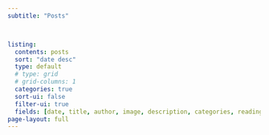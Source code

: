 ```yaml
---
subtitle: "Posts"



listing:
  contents: posts
  sort: "date desc"
  type: default
  # type: grid
  # grid-columns: 1
  categories: true
  sort-ui: false
  filter-ui: true
  fields: [date, title, author, image, description, categories, reading-time]
page-layout: full
---
```



<script>
document.addEventListener('DOMContentLoaded', function() {
  var head = document.head;
  var first = head.firstChild;

  // Google site verification
  var googleMeta = document.createElement('meta');
  googleMeta.name = "google-site-verification";
  googleMeta.content = "tQV_UbBEk_vL_s9vxCne2Yd0GPHJ4vn8s2pPhfV0PYo";
  head.insertBefore(googleMeta, first);

  // Naver site verification
  var naverMeta = document.createElement('meta');
  naverMeta.name = "naver-site-verification";
  naverMeta.content = "6c1006d6edf85b99c51f1f82aabd2a4fd68ec739";
  head.insertBefore(naverMeta, first);
});
</script>

<script>
document.addEventListener('DOMContentLoaded', function() {
    let subtitleElement = null;
    let categoryLinksContainer = null;
    const maxAttempts = 20; // 최대 20번 시도 (0.5초 간격으로 약 10초)
    let attempts = 0;

    const findElementsInterval = setInterval(function() {
        subtitleElement = document.querySelector('.quarto-title-block .subtitle');
        const marginSidebar = document.querySelector('#quarto-margin-sidebar');
        attempts++;

        if (marginSidebar) {
            // console.log('Dynamic subtitle: Found #quarto-margin-sidebar.'); // 로그 확인용
            categoryLinksContainer = marginSidebar.querySelector('div.quarto-listing-category');
        } else if (attempts === 1) { // 첫 시도에서 못찾으면 바로 로그 남기기
            console.warn('Dynamic subtitle: #quarto-margin-sidebar not found on first attempt.');
        }

        if ((subtitleElement && categoryLinksContainer) || attempts >= maxAttempts) {
            clearInterval(findElementsInterval);
            if (subtitleElement && categoryLinksContainer) {
                console.log('Dynamic subtitle: Successfully found subtitleElement and categoryLinksContainer.');
                initializeDynamicSubtitle(subtitleElement, categoryLinksContainer);
            } else {
                if (!subtitleElement) {
                    console.warn('Dynamic subtitle: Subtitle element (.quarto-title-block .subtitle) not found after multiple attempts.');
                }
                if (!categoryLinksContainer) {
                    console.warn('Dynamic subtitle: Category links container (div.quarto-listing-category within #quarto-margin-sidebar) not found after multiple attempts.');
                    if (marginSidebar) {
                        console.log('Dynamic subtitle: InnerHTML of #quarto-margin-sidebar:');
                        console.log(marginSidebar.innerHTML);
                    } else {
                        console.warn('Dynamic subtitle: #quarto-margin-sidebar was also not found.');
                    }
                }
            }
        }
    }, 500); // 500ms (0.5초) 간격으로 확인

    function initializeDynamicSubtitle(subtitleElem, categoriesContainer) {
        const originalSubtitleText = subtitleElem.textContent.trim();

        const updateSubtitle = () => {
            const activeFilterElement = categoriesContainer.querySelector('div.category.active');
            if (activeFilterElement) {
              let categoryName = activeFilterElement.textContent.trim(); // 예: "All (1)" 또는 "News (3)"
              const categoryNameOnly = categoryName.replace(/\s*\(\d+\)$/, '').trim(); // 숫자 제거 -> "All" 또는 "News"
              
              if (categoryNameOnly === "All") {
                subtitleElem.textContent = originalSubtitleText;
              } else {
                subtitleElem.textContent = `Posts by [${categoryNameOnly}]`;
              }
            } else {
              // 활성 필터가 없으면 원래 부제목으로 되돌립니다.
              subtitleElem.textContent = originalSubtitleText;
            }
        };

        const observer = new MutationObserver((mutationsList) => {
            for(const mutation of mutationsList) {
                if (mutation.type === 'attributes' && 
                    mutation.attributeName === 'class' && 
                    mutation.target.matches('div.category')) { // categoriesContainer의 자식인 div.category를 감지
                    updateSubtitle();
                    return; 
                }
            }
        });

        observer.observe(categoriesContainer, { // 찾은 categoriesContainer를 관찰
            attributes: true, 
            childList: false, 
            subtree: true     
        });

        updateSubtitle(); // 초기 업데이트
    }
});
</script>